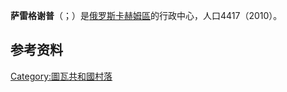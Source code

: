 {{Expand language}}
{{coord|51|29|22|N|95|33|19|E|display=title}}
{{Infobox Russian inhabited locality|name=萨雷格谢普|ru_name=Сарыг-Сеп|inhabloc_cat=村|loc_name1=Сарыг-Сеп|loc_lang1=图瓦语|federal_subject=图瓦共和国|coordinates={{coord|51|29|22|N|95|33|19|E|display=inline}}|adm_district_jur=卡赫姆區|pop_2010census=4417|dialing_codes=39432|postal_codes=668400|image_skyline=Torg_Saryg-Sep.jpg|established_date=1904年}}

'''萨雷格谢普'''（{{Lang-ru|Сарыг-Сеп}}；{{Lang-tyv|Сарыг-Сеп}}）是[[俄罗斯|俄罗斯]][[卡赫姆區|卡赫姆區]]的行政中心，人口4417（2010）。



== 参考资料 ==
<references />

[[Category:圖瓦共和國村落|Category:圖瓦共和國村落]]